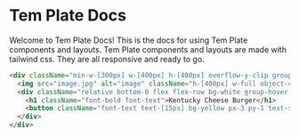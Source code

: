 # Tem Plate Docs

Welcome to Tem Plate Docs! This is the docs for using Tem Plate components and layouts. Tem Plate components and layouts are made with tailwind css. They are all responsive and ready to go.

```html title="card1.html"
<div className="min-w-[300px] w-[400px] h-[400px] overflow-y-clip group bg-white">
  <img src="image.jpg" alt="image" className="h-[400px] w-full object-cover relative bottom-0 group-hover:bottom-[64px] duration-500" />
  <div className="relative bottom-0 flex flex-row bg-white group-hover:bottom-[80px] duration-300 py-5 px-5 justify-between items-center border-y-4 border-yellow border-b-gray-100">
    <h1 className="font-bold font-text">Kentucky Cheese Burger</h1>
    <button className="font-text text-[15px] bg-yellow px-3 py-1 text-second font-semibold hover:opacity-90 duration-100">Order $10</button>
  </div>
</div>
```